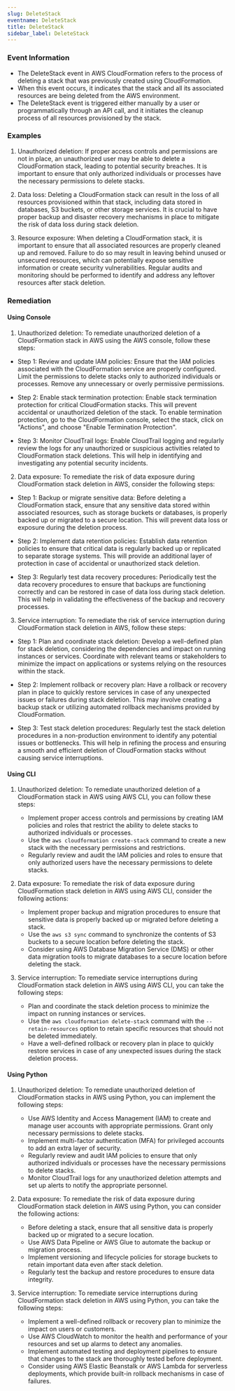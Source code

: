```yaml
--- 
slug: DeleteStack
eventname: DeleteStack
title: DeleteStack
sidebar_label: DeleteStack
---
```

                       
### Event Information

- The DeleteStack event in AWS CloudFormation refers to the process of deleting a stack that was previously created using CloudFormation.
- When this event occurs, it indicates that the stack and all its associated resources are being deleted from the AWS environment.
- The DeleteStack event is triggered either manually by a user or programmatically through an API call, and it initiates the cleanup process of all resources provisioned by the stack.


### Examples

1. Unauthorized deletion: If proper access controls and permissions are not in place, an unauthorized user may be able to delete a CloudFormation stack, leading to potential security breaches. It is important to ensure that only authorized individuals or processes have the necessary permissions to delete stacks.

2. Data loss: Deleting a CloudFormation stack can result in the loss of all resources provisioned within that stack, including data stored in databases, S3 buckets, or other storage services. It is crucial to have proper backup and disaster recovery mechanisms in place to mitigate the risk of data loss during stack deletion.

3. Resource exposure: When deleting a CloudFormation stack, it is important to ensure that all associated resources are properly cleaned up and removed. Failure to do so may result in leaving behind unused or unsecured resources, which can potentially expose sensitive information or create security vulnerabilities. Regular audits and monitoring should be performed to identify and address any leftover resources after stack deletion.

### Remediation

#### Using Console

1. Unauthorized deletion: To remediate unauthorized deletion of a CloudFormation stack in AWS using the AWS console, follow these steps:

- Step 1: Review and update IAM policies: Ensure that the IAM policies associated with the CloudFormation service are properly configured. Limit the permissions to delete stacks only to authorized individuals or processes. Remove any unnecessary or overly permissive permissions.

- Step 2: Enable stack termination protection: Enable stack termination protection for critical CloudFormation stacks. This will prevent accidental or unauthorized deletion of the stack. To enable termination protection, go to the CloudFormation console, select the stack, click on "Actions", and choose "Enable Termination Protection".

- Step 3: Monitor CloudTrail logs: Enable CloudTrail logging and regularly review the logs for any unauthorized or suspicious activities related to CloudFormation stack deletions. This will help in identifying and investigating any potential security incidents.

2. Data exposure: To remediate the risk of data exposure during CloudFormation stack deletion in AWS, consider the following steps:

- Step 1: Backup or migrate sensitive data: Before deleting a CloudFormation stack, ensure that any sensitive data stored within associated resources, such as storage buckets or databases, is properly backed up or migrated to a secure location. This will prevent data loss or exposure during the deletion process.

- Step 2: Implement data retention policies: Establish data retention policies to ensure that critical data is regularly backed up or replicated to separate storage systems. This will provide an additional layer of protection in case of accidental or unauthorized stack deletion.

- Step 3: Regularly test data recovery procedures: Periodically test the data recovery procedures to ensure that backups are functioning correctly and can be restored in case of data loss during stack deletion. This will help in validating the effectiveness of the backup and recovery processes.

3. Service interruption: To remediate the risk of service interruption during CloudFormation stack deletion in AWS, follow these steps:

- Step 1: Plan and coordinate stack deletion: Develop a well-defined plan for stack deletion, considering the dependencies and impact on running instances or services. Coordinate with relevant teams or stakeholders to minimize the impact on applications or systems relying on the resources within the stack.

- Step 2: Implement rollback or recovery plan: Have a rollback or recovery plan in place to quickly restore services in case of any unexpected issues or failures during stack deletion. This may involve creating a backup stack or utilizing automated rollback mechanisms provided by CloudFormation.

- Step 3: Test stack deletion procedures: Regularly test the stack deletion procedures in a non-production environment to identify any potential issues or bottlenecks. This will help in refining the process and ensuring a smooth and efficient deletion of CloudFormation stacks without causing service interruptions.

#### Using CLI

1. Unauthorized deletion: To remediate unauthorized deletion of a CloudFormation stack in AWS using AWS CLI, you can follow these steps:
   - Implement proper access controls and permissions by creating IAM policies and roles that restrict the ability to delete stacks to authorized individuals or processes.
   - Use the `aws cloudformation create-stack` command to create a new stack with the necessary permissions and restrictions.
   - Regularly review and audit the IAM policies and roles to ensure that only authorized users have the necessary permissions to delete stacks.

2. Data exposure: To remediate the risk of data exposure during CloudFormation stack deletion in AWS using AWS CLI, consider the following actions:
   - Implement proper backup and migration procedures to ensure that sensitive data is properly backed up or migrated before deleting a stack.
   - Use the `aws s3 sync` command to synchronize the contents of S3 buckets to a secure location before deleting the stack.
   - Consider using AWS Database Migration Service (DMS) or other data migration tools to migrate databases to a secure location before deleting the stack.

3. Service interruption: To remediate service interruptions during CloudFormation stack deletion in AWS using AWS CLI, you can take the following steps:
   - Plan and coordinate the stack deletion process to minimize the impact on running instances or services.
   - Use the `aws cloudformation delete-stack` command with the `--retain-resources` option to retain specific resources that should not be deleted immediately.
   - Have a well-defined rollback or recovery plan in place to quickly restore services in case of any unexpected issues during the stack deletion process.

#### Using Python

1. Unauthorized deletion: To remediate unauthorized deletion of CloudFormation stacks in AWS using Python, you can implement the following steps:
   - Use AWS Identity and Access Management (IAM) to create and manage user accounts with appropriate permissions. Grant only necessary permissions to delete stacks.
   - Implement multi-factor authentication (MFA) for privileged accounts to add an extra layer of security.
   - Regularly review and audit IAM policies to ensure that only authorized individuals or processes have the necessary permissions to delete stacks.
   - Monitor CloudTrail logs for any unauthorized deletion attempts and set up alerts to notify the appropriate personnel.

2. Data exposure: To remediate the risk of data exposure during CloudFormation stack deletion in AWS using Python, you can consider the following actions:
   - Before deleting a stack, ensure that all sensitive data is properly backed up or migrated to a secure location.
   - Use AWS Data Pipeline or AWS Glue to automate the backup or migration process.
   - Implement versioning and lifecycle policies for storage buckets to retain important data even after stack deletion.
   - Regularly test the backup and restore procedures to ensure data integrity.

3. Service interruption: To remediate service interruptions during CloudFormation stack deletion in AWS using Python, you can take the following steps:
   - Implement a well-defined rollback or recovery plan to minimize the impact on users or customers.
   - Use AWS CloudWatch to monitor the health and performance of your resources and set up alarms to detect any anomalies.
   - Implement automated testing and deployment pipelines to ensure that changes to the stack are thoroughly tested before deployment.
   - Consider using AWS Elastic Beanstalk or AWS Lambda for serverless deployments, which provide built-in rollback mechanisms in case of failures.


 